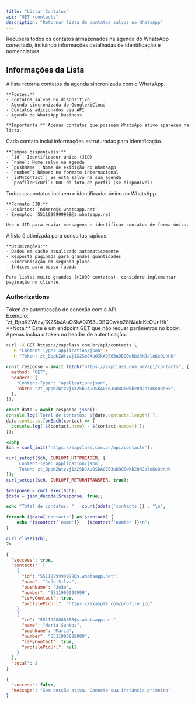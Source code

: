```yaml
---
title: "Listar Contatos"
api: "GET /contacts"
description: "Retornar lista de contatos salvos no WhatsApp"
---
```


Recupera todos os contatos armazenados na agenda do WhatsApp conectado, incluindo informações detalhadas de identificação e nomenclatura.

## Informações da Lista

<AccordionGroup>
  <Accordion title="Origem dos Contatos" icon="address-book">
    A lista retorna contatos da agenda sincronizada com o WhatsApp.

    **Fontes:**
    - Contatos salvos no dispositivo
    - Agenda sincronizada do Google/iCloud
    - Contatos adicionados via API
    - Agenda do WhatsApp Business

    **Importante:** Apenas contatos que possuem WhatsApp ativo aparecem na lista.
  </Accordion>

  <Accordion title="Dados Retornados" icon="list">
    Cada contato inclui informações estruturadas para identificação.

    **Campos disponíveis:**
    - `id`: Identificador único (JID)
    - `name`: Nome salvo na agenda
    - `pushName`: Nome de exibição no WhatsApp
    - `number`: Número no formato internacional
    - `isMyContact`: Se está salvo na sua agenda
    - `profilePicUrl`: URL da foto de perfil (se disponível)
  </Accordion>

  <Accordion title="Formato JID" icon="hashtag">
    Todos os contatos incluem o identificador único do WhatsApp.

    **Formato JID:**
    - Usuários: `número@s.whatsapp.net`
    - Exemplo: `5511999999999@s.whatsapp.net`

    Use o JID para enviar mensagens e identificar contatos de forma única.
  </Accordion>

  <Accordion title="Performance e Cache" icon="gauge-high">
    A lista é otimizada para consultas rápidas.

    **Otimizações:**
    - Dados em cache atualizado automaticamente
    - Resposta paginada para grandes quantidades
    - Sincronização em segundo plano
    - Índices para busca rápida

    Para listas muito grandes (>1000 contatos), considere implementar paginação no cliente.
  </Accordion>
</AccordionGroup>

### Authorizations

<ParamField path="token" type="string" required>
  Token de autenticação de conexão com a API. <br />
  Exemplo: `zt_BppKZWtzvj1X2SbJAuOSkA0Z63uDBQ0wkb28NJaloKeOUnHk`
</ParamField>

<Info>
  **Nota:** Este é um endpoint GET que não requer parâmetros no body. Apenas inclua o token no header de autenticação.
</Info>

<RequestExample>

```bash cURL
curl -X GET https://zapclass.com.br/api/contacts \
  -H "Content-Type: application/json" \
  -H "Token: zt_BppKZWtzvj1X2SbJAuOSkA0Z63uDBQ0wkb28NJaloKeOUnHk"
```

```javascript JavaScript
const response = await fetch("https://zapclass.com.br/api/contacts", {
  method: "GET",
  headers: {
    "Content-Type": "application/json",
    Token: "zt_BppKZWtzvj1X2SbJAuOSkA0Z63uDBQ0wkb28NJaloKeOUnHk",
  },
});

const data = await response.json();
console.log(`Total de contatos: ${data.contacts.length}`);
data.contacts.forEach(contact => {
  console.log(`${contact.name} - ${contact.number}`);
});
```

```php PHP
<?php
$ch = curl_init('https://zapclass.com.br/api/contacts');

curl_setopt($ch, CURLOPT_HTTPHEADER, [
    'Content-Type: application/json',
    'Token: zt_BppKZWtzvj1X2SbJAuOSkA0Z63uDBQ0wkb28NJaloKeOUnHk'
]);
curl_setopt($ch, CURLOPT_RETURNTRANSFER, true);

$response = curl_exec($ch);
$data = json_decode($response, true);

echo "Total de contatos: " . count($data['contacts']) . "\n";

foreach ($data['contacts'] as $contact) {
    echo "{$contact['name']} - {$contact['number']}\n";
}

curl_close($ch);
?>
```

</RequestExample>

<ResponseExample>

```json 200
{
  "success": true,
  "contacts": [
    {
      "id": "5511999999999@s.whatsapp.net",
      "name": "João Silva",
      "pushName": "João",
      "number": "5511999999999",
      "isMyContact": true,
      "profilePicUrl": "https://example.com/profile.jpg"
    },
    {
      "id": "5511988888888@s.whatsapp.net",
      "name": "Maria Santos",
      "pushName": "Maria",
      "number": "5511988888888",
      "isMyContact": true,
      "profilePicUrl": null
    }
  ],
  "total": 2
}
```

```json 401
{
  "success": false,
  "message": "Sem sessão ativa. Conecte sua instância primeiro"
}
```

</ResponseExample>
